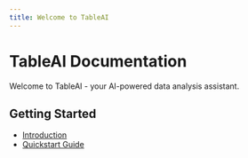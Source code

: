```yaml
---
title: Welcome to TableAI
---
```


# TableAI Documentation

Welcome to TableAI - your AI-powered data analysis assistant.

## Getting Started

- [Introduction](introduction)
- [Quickstart Guide](quickstart)
